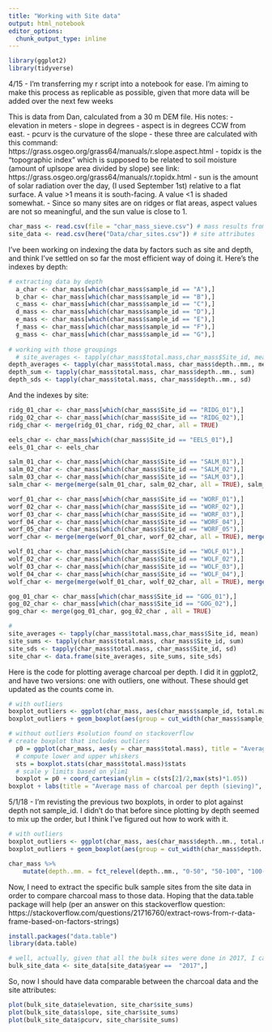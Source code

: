 ```yaml
---
title: "Working with Site data"
output: html_notebook
editor_options: 
  chunk_output_type: inline
---
```

```r
library(ggplot2)
library(tidyverse)
```

4/15 - I'm transferring my r script into a notebook for ease. I'm aiming to make this process as replicable as possible, given that more data will be added over the next few weeks

This is data from Dan, calculated from a 30 m DEM file. 
His notes: 
- elevation in meters
- slope in degrees
- aspect is in degrees CCW from east.
- pcurv is the curvature of the slope
- these three are calculated with this command: https://grass.osgeo.org/grass64/manuals/r.slope.aspect.html
- topidx is the “topographic index” which is supposed to be related to soil moisture (amount of uplsope area divided by slope)  see link: https://grass.osgeo.org/grass64/manuals/r.topidx.html
- sun is the amount of solar radiation over the day, (I used September 1st) relative to a flat surface.  A value >1 means it is south-facing.  A value <1 is shaded somewhat.
- Since so many sites are on ridges or flat areas, aspect values are not so meaningful, and the sun value is close to 1. 

```r
char_mass <- read.csv(file = "char_mass_sieve.csv") # mass results from sieving (still in progress 4/15)
site_data <- read.csv(here("Data/char_sites.csv")) # site attributes

```


I've been working on indexing the data by factors such as site and depth, and think I've settled on so far the most efficient way of doing it. Here's the indexes by depth:
```r
# extracting data by depth
  a_char <- char_mass[which(char_mass$sample_id == "A"),]
  b_char <- char_mass[which(char_mass$sample_id == "B"),]
  c_mass <- char_mass[which(char_mass$sample_id == "C"),]
  d_mass <- char_mass[which(char_mass$sample_id == "D"),]
  e_mass <- char_mass[which(char_mass$sample_id == "E"),]
  f_mass <- char_mass[which(char_mass$sample_id == "F"),]
  g_mass <- char_mass[which(char_mass$sample_id == "G"),]
  
# working with those groupings
  # site_averages <- tapply(char_mass$total.mass,char_mass$Site_id, mean)
depth_averages <- tapply(char_mass$total.mass, char_mass$depth..mm., mean)
depth_sum <- tapply(char_mass$total.mass, char_mass$depth..mm., sum)
depth_sds <- tapply(char_mass$total.mass, char_mass$depth..mm., sd)
```

And the indexes by site:
```r
ridg_01_char <- char_mass[which(char_mass$Site_id == "RIDG_01"),]
ridg_02_char <- char_mass[which(char_mass$Site_id == "RIDG_02"),]
ridg_char <- merge(ridg_01_char, ridg_02_char, all = TRUE)

eels_char <- char_mass[which(char_mass$Site_id == "EELS_01"),]
eels_01_char <- eels_char

salm_01_char <- char_mass[which(char_mass$Site_id == "SALM_01"),]
salm_02_char <- char_mass[which(char_mass$Site_id == "SALM_02"),]
salm_03_char <- char_mass[which(char_mass$Site_id == "SALM_03"),]
salm_char <- merge(merge(salm_01_char, salm_02_char, all = TRUE), salm_03_char, all = TRUE)

worf_01_char <- char_mass[which(char_mass$Site_id == "WORF_01"),]
worf_02_char <- char_mass[which(char_mass$Site_id == "WORF_02"),]
worf_03_char <- char_mass[which(char_mass$Site_id == "WORF_03"),]
worf_04_char <- char_mass[which(char_mass$Site_id == "WORF_04"),]
worf_05_char <- char_mass[which(char_mass$Site_id == "WORF_05"),]
worf_char <- merge(merge(worf_01_char, worf_02_char, all = TRUE), merge(merge(worf_03_char, worf_04_char, all = TRUE), worf_05_char, all = TRUE), all = TRUE)

wolf_01_char <- char_mass[which(char_mass$Site_id == "WOLF_01"),]
wolf_02_char <- char_mass[which(char_mass$Site_id == "WOLF_02"),]
wolf_03_char <- char_mass[which(char_mass$Site_id == "WOLF_03"),]
wolf_04_char <- char_mass[which(char_mass$Site_id == "WOLF_04"),]
wolf_char <- merge(merge(wolf_01_char, wolf_02_char, all = TRUE), merge(wolf_03_char, wolf_04_char, all = TRUE), all = TRUE)

gog_01_char <- char_mass[which(char_mass$Site_id == "GOG_01"),]
gog_02_char <- char_mass[which(char_mass$Site_id == "GOG_02"),]
gog_char <- merge(gog_01_char, gog_02_char , all = TRUE)

# 
site_averages <- tapply(char_mass$total.mass,char_mass$Site_id, mean)
site_sums <- tapply(char_mass$total.mass, char_mass$Site_id, sum)
site_sds <- tapply(char_mass$total.mass, char_mass$Site_id, sd)
site_char <- data.frame(site_averages, site_sums, site_sds)
```

Here is the code for plotting average charcoal per depth. I did it in ggplot2, and have two versions: one with outliers, one without. These should get updated as the counts come in. 
```r
# with outliers
boxplot_outliers <- ggplot(char_mass, aes(char_mass$sample_id, total.mass))
boxplot_outliers + geom_boxplot(aes(group = cut_width(char_mass$sample_id, 1)), fill = "grey") + labs(title = "Average mass of charcoal per depth (sieving)", x = "Sample depth category", y = "Total mass of charoal (mg)") + ylim(-100,1000 )

# without outliers #solution found on stackoverflow
# create boxplot that includes outliers
  p0 = ggplot(char_mass, aes(y = char_mass$total.mass), title = "Average mass of charcoal per depth") + geom_boxplot(aes(x = char_mass$sample_id), varwidth = TRUE)
  # compute lower and upper whiskers
  sts = boxplot.stats(char_mass$total.mass)$stats
  # scale y limits based on ylim1
  boxplot = p0 + coord_cartesian(ylim = c(sts[2]/2,max(sts)*1.05))
boxplot + labs(title = "Average mass of charcoal per depth (sieving)", subtitle = "Plotted without outliers", x = "Sample depth category", y = "Total mass of charoal (g)") + ylim(-100, 300) # no outliers

```

5/1/18 - I'm revisting the previous two boxplots, in order to plot against depth not sample_id. I didn't do that before since plotting by depth seemed to mix up the order, but I think I've figured out how to work with it. 
```r
# with outliers
boxplot_outliers <- ggplot(char_mass, aes(char_mass$depth..mm., total.mass))
boxplot_outliers + geom_boxplot(aes(group = cut_width(char_mass$depth..mm., 1)), fill = "grey") + labs(title = "Average mass of charcoal per depth (sieving)", x = "Sample depth category", y = "Total mass of charoal (mg)") + ylim(-100,1000 )

char_mass %>%
    mutate(depth..mm. = fct_relevel(depth..mm., "0-50", "50-100", "100-150", "150-200", "200-250", "250-300", "bottom")) %>%  ggplot(aes(x = char_mass$depth..mm., y = char_mass$total.mass)) + geom_boxplot()
```


Now, I need to extract the specific bulk sample sites from the site data in order to compare charcoal mass to those data. Hoping that the data.table package will help (per an answer on this stackoverflow question: https://stackoverflow.com/questions/21716760/extract-rows-from-r-data-frame-based-on-factors-strings)
```r
install.packages("data.table")
library(data.table)

# well, actually, given that all the bulk sites were done in 2017, I can just index by year and not by each site specifically
bulk_site_data <- site_data[site_data$year ==  "2017",]
```

So, now I should have data comparable between the charcoal data and the site attributes:
```r
plot(bulk_site_data$elevation, site_char$site_sums)
plot(bulk_site_data$slope, site_char$site_sums)
plot(bulk_site_data$pcurv, site_char$site_sums)
```

